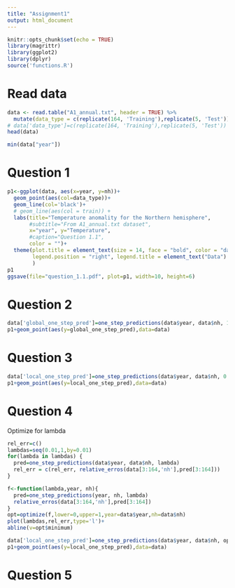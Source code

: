 ```yaml
---
title: "Assignment1"
output: html_document
---
```


```r
knitr::opts_chunk$set(echo = TRUE)
library(magrittr)
library(ggplot2)
library(dplyr)
source('functions.R')
```

# Read data
```r
data <- read.table("A1_annual.txt", header = TRUE) %>% 
  mutate(data_type = c(replicate(164, 'Training'),replicate(5, 'Test')))
# data['data_type']=c(replicate(164, 'Training'),replicate(5, 'Test'))
head(data)
```

```r
min(data["year"])
```


# Question 1
```r
p1<-ggplot(data, aes(x=year, y=nh))+
  geom_point(aes(col=data_type))+
  geom_line(col='black')+
  # geom_line(aes(col = train)) + 
  labs(title="Temperature anomality for the Northern hemisphere", 
       #subtitle="From A1_annual.txt dataset", 
       x="year", y="Temperature", 
       #caption="Question 1.1",
       color = "")+
  theme(plot.title = element_text(size = 14, face = "bold", color = "darkgreen"),
        legend.position = "right", legend.title = element_text("Data")
        )
p1
ggsave(file="question_1.1.pdf", plot=p1, width=10, height=6)
```


# Question 2
```r
data['global_one_step_pred']=one_step_predictions(data$year, data$nh, 1)
p1+geom_point(aes(y=global_one_step_pred),data=data)
```

# Question 3

```r
data['local_one_step_pred']=one_step_predictions(data$year, data$nh, 0.8)
p1+geom_point(aes(y=local_one_step_pred),data=data)
```

# Question 4
Optimize for lambda
```r
rel_err=c()
lambdas=seq(0.01,1,by=0.01)
for(lambda in lambdas) {
  pred=one_step_predictions(data$year, data$nh, lambda)
  rel_err = c(rel_err, relative_erros(data[3:164,'nh'],pred[3:164]))
}

f<-function(lambda,year, nh){
  pred=one_step_predictions(year, nh, lambda)
  relative_erros(data[3:164,'nh'],pred[3:164])
}
opt=optimize(f,lower=0,upper=1,year=data$year,nh=data$nh)
plot(lambdas,rel_err,type='l')+
abline(v=opt$minimum)
```
```r
data['local_one_step_pred']=one_step_predictions(data$year, data$nh, opt$minimum)
p1+geom_point(aes(y=local_one_step_pred),data=data)
```

# Question 5
```r

```


